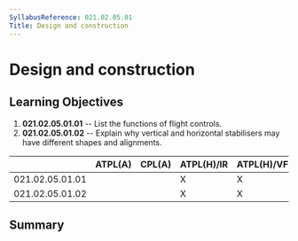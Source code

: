 ```yaml
---
SyllabusReference: 021.02.05.01
Title: Design and construction
---
```


# Design and construction

## Learning Objectives

1.  **021.02.05.01.01** -- List the functions of flight controls.
2.  **021.02.05.01.02** -- Explain why vertical and horizontal stabilisers may
    have different shapes and alignments.

|                 | ATPL(A) | CPL(A) | ATPL(H)/IR | ATPL(H)/VFR | CPL(H) | IR  | CBIR(A) |
| --------------- | ------- | ------ | ---------- | ----------- | ------ | --- | ------- |
| 021.02.05.01.01 |         |        | X          | X           | X      |     |         |
| 021.02.05.01.02 |         |        | X          | X           | X      |     |         |

## Summary
